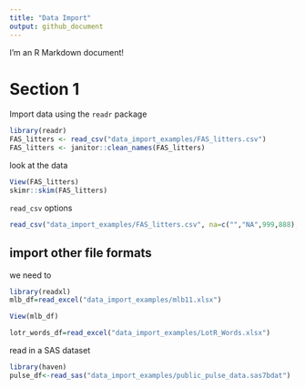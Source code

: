 ```yaml
---
title: "Data Import"
output: github_document
---
```


I'm an R Markdown document! 

# Section 1

Import data using the `readr` package

```r
library(readr)
FAS_litters <- read_csv("data_import_examples/FAS_litters.csv")
FAS_litters <- janitor::clean_names(FAS_litters)
```

look at the data
```r
View(FAS_litters)
skimr::skim(FAS_litters)
```

`read_csv` options
```r
read_csv("data_import_examples/FAS_litters.csv", na=c("","NA",999,888),skip = 2)
```

## import other file formats

we need to 
```r
library(readxl)
mlb_df=read_excel("data_import_examples/mlb11.xlsx")
```

```r
View(mlb_df)
```

```r
lotr_words_df=read_excel("data_import_examples/LotR_Words.xlsx")
```

read in a SAS dataset
```r
library(haven)
pulse_df<-read_sas("data_import_examples/public_pulse_data.sas7bdat")
```
